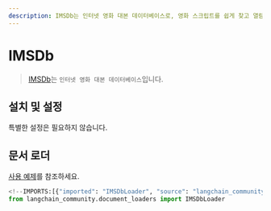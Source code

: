 ```yaml
---
description: IMSDb는 인터넷 영화 대본 데이터베이스로, 영화 스크립트를 쉽게 찾고 열람할 수 있는 플랫폼입니다.
---
```


# IMSDb

> [IMSDb](https://imsdb.com/)는 `인터넷 영화 대본 데이터베이스`입니다.
> 
## 설치 및 설정

특별한 설정은 필요하지 않습니다.

## 문서 로더

[사용 예제](/docs/integrations/document_loaders/imsdb)를 참조하세요.

```python
<!--IMPORTS:[{"imported": "IMSDbLoader", "source": "langchain_community.document_loaders", "docs": "https://api.python.langchain.com/en/latest/document_loaders/langchain_community.document_loaders.imsdb.IMSDbLoader.html", "title": "IMSDb"}]-->
from langchain_community.document_loaders import IMSDbLoader
```